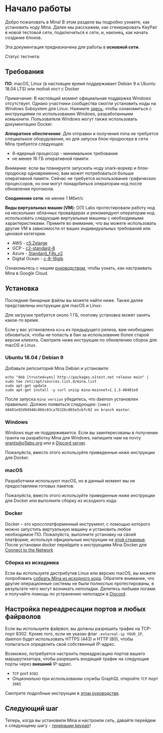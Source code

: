 
# Начало работы 

Добро пожаловать в Mina! В этом разделе вы подробно узнаете, как установить ноду Mina. Далее мы расскажем, как сгенерировать KeyPair в новой тестовой сети, подключиться к сети, и, наконец, как начать создание блоков.

<Alert>


Эта документация предназначена для работы в **основной сети**.

Статус тестнета: <StatusBadge service="Network" />

</Alert>


## Требования

**ПО**: macOS, Linux (в настоящее время поддерживает Debian 9 и Ubuntu 18.04 LTS) или любой хост с Docker

Примечание: В настоящий момент официальная поддержка Windows отсутствует. Однако участники сообщества смогли установить ноды на Windows Subsystem для Linux. Нажмите [здесь](https://minawiki.com/index.php?title=Mina_on_Windows), чтобы ознакомиться с инструкциями по использованию Windows, разработанными комьюнити. Пользователи Windows могут также использовать документацию Docker. 

**Аппаратное обеспечение**: Для отправки и получения mina не требуется специальное оборудование, но для запуска блок-продюсера в сети Mina требуется следующее: 

- 8-ядерный процессор - минимальное требование
- не менее 16 ГБ оперативной памяти 

Внимание: если вы планируете запускать ноду snark-воркер и блок-продюсер  одновременно, вам может потребоваться больше оперативной памяти. Сейчас не требуется использование графических процессоров, но они могут понадобиться операторам нод после обновления протокола. 

**Соединение сети**: не менее 1 Мбит/с 

**Виды виртуальных машин (VM)**:
O(1) Labs протестировали работу нод на нескольких облачных провайдерах и рекомендуют операторам нод использовать следующие виртуальные машины с необходимыми характеристиками. Примите во внимание, что вы можете использовать другие VM в зависимости от ваших индивидуальных требований или ценовой категории.  

- AWS - [c5.2xlarge](https://www.ec2instances.info/?filter=c5.2xl&region=us-west-2&cost_duration=daily&selected=c5.2xlarge)
- GCP - [c2-standard-8](https://cloud.google.com/compute/docs/machine-types)
- Azure - [Standard_F8s_v2](https://docs.microsoft.com/en-us/azure/virtual-machines/windows/sizes-compute#fsv2-series-1)
- Digital Ocean - [c-8-16gib](https://cloud.digitalocean.com/droplets/new?size=c-8-16gib)

Ознакомьтесь с нашим [руководством](https://youtu.be/M9lE2lgyVEo), чтобы узнать, как настраивать Mina в Google Cloud.

## Установка

Последние бинарные файлы вы можете найти ниже. Также далее представлены инструкции для macOS и Linux: 

Для загрузки требуется около 1 ГБ, поэтому установка может занять какое-то время. 

<Alert kind="warning">

Если у вас установлена `mina` из предыдущего релиза, вам необходимо обновиться, чтобы не попасть в бан за использование более старой версии клиента. Смотрите ниже инструкции по обновлению сборок для macOS и Linux. 

</Alert>


### Ubuntu 18.04 / Debian 9

Добавьте репозиторий Mina Debian и установите:

```
echo "deb [trusted=yes] http://packages.o1test.net release main" | sudo tee /etc/apt/sources.list.d/mina.list
sudo apt-get update
sudo apt-get install -y curl unzip mina-mainnet=1.1.3-48401e9
```

После запуска `mina version` убедитесь, что daemon установлен правильно. Должно появиться следующее: `Commit 48401e92d94948c066c03ca76326c065e5cbfc92 on branch master`.

### Windows

Windows еще не поддерживается. Если вы заинтересованы в получении гранта на разработку Mina для Windows, напишите нам на почту grants@o1labs.org или в [Discord server](https://bit.ly/MinaDiscord).

Пожалуйста, вместо этого используйте приведенные ниже инструкции для Docker. 

### macOS

Разработчики используют macOS, но в данный момент мы не предоставляем готовых пакетов.  

Пожалуйста, вместо этого используйте приведенные ниже инструкции для Docker или выполните сборку из исходного кода. 

### Docker

Docker – это кроссплатформенный инструмент, с помощью которого можно запустить виртуальную машину и установить любое необходимое ПО. Пожалуйста, выполните установку на своей платформе, используя официальные инструкции на [этой странице](https://docs.docker.com/get-docker/). После установки docker перейдите к инструкциям Mina Docker для [Connect to the Network](/docs/connecting)

### Сборка из исходника

Если вы используете дистрибутив Linux или версию macOS, вы можете попробовать [собрать Mina из исходного кода](https://github.com/MinaProtocol/mina/blob/master/README-dev.md#building-mina). Обратите внимание, что другие операционные системы не были полностью протестированы, в результате чего могут возникать неполадки. Делитесь любыми логами и получайте помощь по устранению неполадок в [Discord](https://bit.ly/MinaDiscord).

## Настройка переадресации портов и любых файрволов 

Если вы используете файрвол, вы должны разрешить трафик на TCP-порт 8302. Кроме того, если не указан флаг `-external-ip YOUR_IP`, daemon будет использовать HTTPS (443) и HTTP (80), чтобы попытаться определить свой собственный IP-адрес. 

Возможно, потребуется настроить переадресацию портов вашего маршрутизатора, чтобы разрешить входящий трафик на следующие порты через **внешний** IP-адрес.

- `TCP` port `8302`
- *Опционально* при использовании службы GraphQL откройте `TCP` порт `3085`

Смотрите подробные инструкции в [этом руководстве](/docs/troubleshooting#port-forwarding).

## Следующий шаг 

Теперь, когда вы установили Mina и настроили сеть, давайте перейдем к следующему шагу - [генерации keypair](/docs/keypair)!
